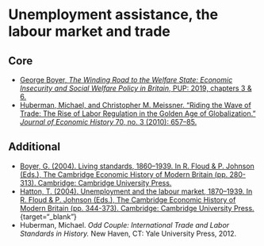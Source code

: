 # Unemployment assistance, the labour market and trade

## Core

+ [George Boyer, *The Winding Road to the Welfare State: Economic Insecurity and Social Welfare Policy in Britain*, PUP: 2019, chapters 3 & 6.](https://ebookcentral.proquest.com/lib/kcl/detail.action?docID=5528405)
+ [Huberman, Michael, and Christopher M. Meissner. “Riding the Wave of Trade: The Rise of Labor Regulation in the Golden Age of Globalization.” *Journal of Economic History* 70, no. 3 (2010): 657–85.](https://www.jstor.org/stable/40836583 ){target="_blank"}

## Additional

+ [Boyer, G. (2004). Living standards, 1860–1939. In R. Floud & P. Johnson (Eds.), The Cambridge Economic History of Modern Britain (pp. 280-313). Cambridge: Cambridge University Press.](https://doi.org/10.1017/CHOL9780521820370.012){target="_blank"}
+ [Hatton, T. (2004). Unemployment and the labour market, 1870–1939. In R. Floud & P. Johnson (Eds.), The Cambridge Economic History of Modern Britain (pp. 344-373). Cambridge: Cambridge University Press.]( https://doi.org/10.1017/CHOL9780521820370.014) {target="_blank"}
+ Huberman, Michael. *Odd Couple: International Trade and Labor Standards in History.* New Haven, CT: Yale University Press, 2012.
